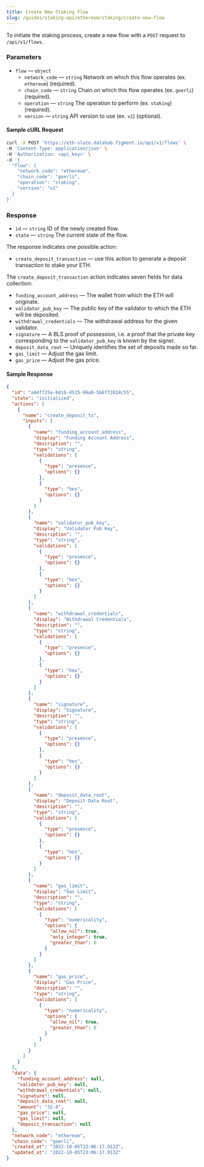 ```yaml
---
title: Create New Staking Flow
slug: /guides/staking-api/ethereum/staking/create-new-flow
---
```


To initiate the staking process, create a new flow with a `POST` request to `/api/v1/flows`.

### Parameters

- `flow` &mdash; `object`
  - `network_code` &mdash; `string` Network on which this flow operates (ex. `ethereum`) (required).
  - `chain_code` &mdash; `string` Chain on which this flow operates (ex. `goerli`) (required).
  - `operation` &mdash; `string` The operation to perform (ex. `staking`) (required).
  - `version` &mdash; `string` API version to use (ex. `v1`) (optional).

#### Sample cURL Request

```bash {5-10}
curl -X POST 'https://eth-slate.datahub.figment.io/api/v1/flows' \
-H 'Content-Type: application/json' \
-H 'Authorization: <api_key>' \
-d '{
  "flow": {
    "network_code": "ethereum",
    "chain_code": "goerli",
    "operation": "staking",
    "version": "v1"
  }
}'
```

### Response

- `id` &mdash; `string` ID of the newly created flow.
- `state` &mdash; `string` The current state of the flow.

The response indicates one possible action:

- `create_deposit_transaction` &mdash; use this action to generate a deposit transaction to stake your ETH.

The `create_deposit_transaction` action indicates seven fields for data collection:

- `funding_account_address` &mdash; The wallet from which the ETH will originate.
- `validator_pub_key` &mdash; The public key of the validator to which the ETH will be deposited.
- `withdrawal_credentials` &mdash; The withdrawal address for the given validator.
- `signature` &mdash; A BLS proof of possession, i.e. a proof that the private key corresponding to the `validator_pub_key` is known by the signer.
- `deposit_data_root` &mdash; Uniquely identifies the set of deposits made so far.
- `gas_limit` &mdash; Adjust the gas limit.
- `gas_price` &mdash; Adjust the gas price.

#### Sample Response

```json {2-3,6,9,25,41,57,73,89,105}
{
  "id": "a84f725a-bd16-4515-96a0-5b6ff2824c55",
  "state": "initialized",
  "actions": [
    {
      "name": "create_deposit_tx",
      "inputs": [
        {
          "name": "funding_account_address",
          "display": "Funding Account Address",
          "description": "",
          "type": "string",
          "validations": [
            {
              "type": "presence",
              "options": {}
            },
            {
              "type": "hex",
              "options": {}
            }
          ]
        },
        {
          "name": "validator_pub_key",
          "display": "Validator Pub Key",
          "description": "",
          "type": "string",
          "validations": [
            {
              "type": "presence",
              "options": {}
            },
            {
              "type": "hex",
              "options": {}
            }
          ]
        },
        {
          "name": "withdrawal_credentials",
          "display": "Withdrawal Credentials",
          "description": "",
          "type": "string",
          "validations": [
            {
              "type": "presence",
              "options": {}
            },
            {
              "type": "hex",
              "options": {}
            }
          ]
        },
        {
          "name": "signature",
          "display": "Signature",
          "description": "",
          "type": "string",
          "validations": [
            {
              "type": "presence",
              "options": {}
            },
            {
              "type": "hex",
              "options": {}
            }
          ]
        },
        {
          "name": "deposit_data_root",
          "display": "Deposit Data Root",
          "description": "",
          "type": "string",
          "validations": [
            {
              "type": "presence",
              "options": {}
            },
            {
              "type": "hex",
              "options": {}
            }
          ]
        },
        {
          "name": "gas_limit",
          "display": "Gas Limit",
          "description": "",
          "type": "string",
          "validations": [
            {
              "type": "numericality",
              "options": {
                "allow_nil": true,
                "only_integer": true,
                "greater_than": 0
              }
            }
          ]
        },
        {
          "name": "gas_price",
          "display": "Gas Price",
          "description": "",
          "type": "string",
          "validations": [
            {
              "type": "numericality",
              "options": {
                "allow_nil": true,
                "greater_than": 0
              }
            }
          ]
        }
      ]
    }
  ],
  "data": {
    "funding_account_address": null,
    "validator_pub_key": null,
    "withdrawal_credentials": null,
    "signature": null,
    "deposit_data_root": null,
    "amount": "32.0",
    "gas_price": null,
    "gas_limit": null,
    "deposit_transaction": null
  },
  "network_code": "ethereum",
  "chain_code": "goerli",
  "created_at": "2022-10-05T23:06:17.913Z",
  "updated_at": "2022-10-05T23:06:17.913Z"
}
```
